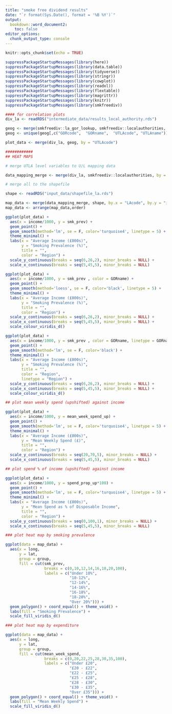 ```yaml
---
title: "smoke free dividend results"
date: "`r format(Sys.Date(), format = '%B %Y')`"
output:
  bookdown::word_document2:
    toc: false
editor_options: 
  chunk_output_type: console
---
```



```r
knitr::opts_chunk$set(echo = TRUE)

suppressPackageStartupMessages(library(here))
suppressPackageStartupMessages(library(data.table))
suppressPackageStartupMessages(library(tidyverse))
suppressPackageStartupMessages(library(stringr))
suppressPackageStartupMessages(library(cowplot))
suppressPackageStartupMessages(library(readxl))
suppressPackageStartupMessages(library(flextable))
suppressPackageStartupMessages(library(magrittr))
suppressPackageStartupMessages(library(knitr))
suppressPackageStartupMessages(library(smkfreediv))

```

```r

#### for correlation plots 
div_la <- readRDS("intermediate_data/results_local_authority.rds")

geog <- merge(smkfreediv::la_gor_lookup, smkfreediv::localauthorities, by = c("LAcode","LAname"))
geog <- unique(geog[,c("GORcode",  "GORname",  "UTLAcode", "UTLAname")])

plot_data <- merge(div_la, geog, by = "UTLAcode")

############
## HEAT MAPS

# merge UTLA level variables to U/L mapping data

data_mapping_merge <- merge(div_la, smkfreediv::localauthorities, by = c("UTLAcode","UTLAname"))

# merge all to the shapefile

shape <- readRDS("input_data/shapefile_la.rds")

map_data <- merge(data_mapping_merge, shape, by.x = "LAcode", by.y = "id", all.y = F)
map_data <- arrange(map_data,order)

```


```r

ggplot(plot_data) +
  aes(x = income/1000, y = smk_prev) +
  geom_point() +
  geom_smooth(method='lm', se = F, color='turquoise4', linetype = 5) +
  theme_minimal() +
  labs(x = "Average Income (£000s)",
       y = "Smoking Prevalence (%)",
       title = "",
       color = "Region") +
  scale_y_continuous(breaks = seq(6,26,2), minor_breaks = NULL) +
  scale_x_continuous(breaks = seq(5,45,5), minor_breaks = NULL)

```


```r

ggplot(plot_data) +
  aes(x = income/1000, y = smk_prev , color = GORname) +
  geom_point() +
  geom_smooth(method='loess', se = F, color='black', linetype = 5) +
  theme_minimal() +
  labs(x = "Average Income (£000s)",
       y = "Smoking Prevalence (%)",
       title = "",
       color = "Region") +
  scale_y_continuous(breaks = seq(6,26,2), minor_breaks = NULL) +
  scale_x_continuous(breaks = seq(5,45,5), minor_breaks = NULL) +
  scale_colour_viridis_d()

```


```r

ggplot(plot_data) +
  aes(x = income/1000, y = smk_prev , color = GORname, linetype = GORname) +
  geom_point() +
  geom_smooth(method='lm', se = F, color='black') +
  theme_minimal() +
  labs(x = "Average Income (£000s)",
       y = "Smoking Prevalence (%)",
       title = "",
       color = "Region",
       linetype = "Region") +
  scale_y_continuous(breaks = seq(6,26,2), minor_breaks = NULL) +
  scale_x_continuous(breaks = seq(5,45,5), minor_breaks = NULL) +
  scale_colour_viridis_d()

```


```r
## plot mean weekly spend (upshifted) against income

ggplot(plot_data) +
  aes(x = income/1000, y = mean_week_spend_up) +
  geom_point() +
  geom_smooth(method='lm', se = F, color='turquoise4', linetype = 5) +
  theme_minimal() +
  labs(x = "Average Income (£000s)",
       y = "Mean Weekly Spend (£)",
       title = "",
       color = "Region") +
  scale_y_continuous(breaks = seq(20,70,5), minor_breaks = NULL) +
  scale_x_continuous(breaks = seq(5,45,5), minor_breaks = NULL)
```

```r
## plot spend % of income (upshifted) against income

ggplot(plot_data) +
  aes(x = income/1000, y = spend_prop_up*100) +
  geom_point() +
  geom_smooth(method='lm', se = F, color='turquoise4', linetype = 5) +
  theme_minimal() +
  labs(x = "Average Income (£000s)",
       y = "Mean Spend as % of Disposable Income",
       title = "",
       color = "Region") +
  scale_y_continuous(breaks = seq(0,100,1), minor_breaks = NULL) +
  scale_x_continuous(breaks = seq(5,45,5), minor_breaks = NULL)
```

```r
### plot heat map by smoking prevalence 

ggplot(data = map_data) +
  aes(x = long,
      y = lat,
      group = group,
      fill = cut(smk_prev,
                 breaks = c(0,10,12,14,16,18,20,100),
                 labels = c("Under 10%",
                            "10-12%",
                            "12-14%",
                            "14-16%",
                            "16-18%",
                            "18-20%",
                            "Over 20%"))) +
  geom_polygon() + coord_equal() + theme_void() +
  labs(fill = "Smoking Prevalence") +
  scale_fill_viridis_d()
```

```r
### plot heat map by expenditure 

ggplot(data = map_data) +
  aes(x = long,
      y = lat,
      group = group,
      fill = cut(mean_week_spend,
                 breaks = c(0,20,22,25,28,30,35,100),
                 labels = c("Under £20",
                            "£20 - £22",
                            "£22 - £25",
                            "£25 - £28",
                            "£28 - £30",
                            "£30 - £35",
                            "Over £35"))) +
  geom_polygon() + coord_equal() + theme_void() +
  labs(fill = "Mean Weekly Spend") +
  scale_fill_viridis_d()

```
